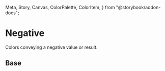   Meta,
  Story,
  Canvas,
  ColorPalette,
  ColorItem,
} from "@storybook/addon-docs";

<Meta title="Theme/Palettes/Negative" />

# Negative

Colors conveying a negative value or result.

## Base

<ColorContainer className="paletteContainer">
  <ColorPalette className="docs">
    <ColorItem
      title="Foreground"
      subtitle="--salt-palette-negative-foreground"
      colors={{
        "--salt-palette-negative-foreground":
          "var(--salt-palette-negative-foreground)",
      }}
    />
  </ColorPalette>
</ColorContainer>
